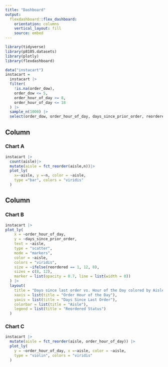 ```yaml
---
title: "Dashboard"
output: 
  flexdashboard::flex_dashboard:
    orientation: columns
    vertical_layout: fill
    source: embed
---
```


```r
library(tidyverse)
library(p8105.datasets)
library(plotly)
library(flexdashboard)
```

```r
data("instacart")
instacart =
  instacart |>
  filter(
    !is.na(order_dow),
    order_dow <= 5,  
    order_hour_of_day >= 8, 
    order_hour_of_day <= 18
  ) |>
  sample_n(1000) |>
  select(order_dow, order_hour_of_day, days_since_prior_order, reordered, aisle)
```

Column {data-width=650}
-----------------------------------------------------------------------

### Chart A

```r
instacart |> 
  count(aisle)|>
  mutate(aisle = fct_reorder(aisle,n))|>
  plot_ly(
    x=~aisle, y =~n, color = ~aisle,
    type ="bar", colors = "viridis"
  )
```

Column {data-width=350}
-----------------------------------------------------------------------

### Chart B

```r
instacart |>
plot_ly(
    x = ~order_hour_of_day,
    y = ~days_since_prior_order,
    text = ~aisle,
    type = "scatter",
    mode = "markers",
    color = ~aisle,
    colors = "viridis",
    size = ~ifelse(reordered == 1, 12, 8),  
    sizes = c(8, 12),
    marker = list(opacity = 0.7, line = list(width = 0))
  ) |>
  layout(
    title = "Days since last order vs. Hour of the Day colored by Aisle",
    xaxis = list(title = "Order Hour of the Day"),
    yaxis = list(title = "Days Since Last Order"),
    colorbar = list(title = "Aisle"),
    legend = list(title = "Reordered Status")
  )
```

### Chart C

```r
instacart |>
  mutate(aisle = fct_reorder(aisle, order_hour_of_day)) |>
  plot_ly(
    y = ~order_hour_of_day, x =~aisle, color = ~aisle,
    type = "violin", colors = "viridis"
  )
```

